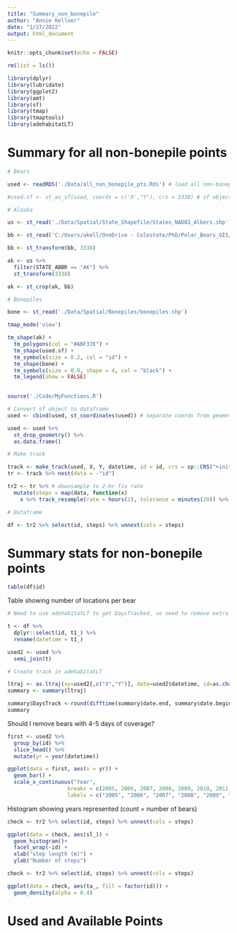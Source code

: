 ```yaml
---
title: "Summary_non_bonepile"
author: "Annie Kellner"
date: "1/27/2022"
output: html_document
---
```


```r
knitr::opts_chunk$set(echo = FALSE)
```

```r

rm(list = ls())

library(dplyr)
library(lubridate)
library(ggplot2)
library(amt)
library(sf)
library(tmap)
library(tmaptools)
library(adehabitatLT)
```

# Summary for all non-bonepile points

```r

# Bears

used <- readRDS('./Data/all_non_bonepile_pts.Rds') # load all non-bonepile points

#used.sf <- st_as_sf(used, coords = c('X',"Y"), crs = 3338) # sf object for plotting all points

# Alaska

us <- st_read('./Data/Spatial/State_Shapefile/States_NAD83_Albers.shp') # From NPS state shapefile

bb <- st_read('C:/Users/akell/OneDrive - Colostate/PhD/Polar_Bears_GIS/Rectangle/Rectangle.shp')

bb <- st_transform(bb, 3338)

ak <- us %>%
  filter(STATE_ABBR == "AK") %>%
  st_transform(3338) 

ak <- st_crop(ak, bb)

# Bonepiles

bone <- st_read('./Data/Spatial/Bonepiles/bonepiles.shp')

```

```r

tmap_mode('view')

tm_shape(ak) + 
  tm_polygons(col = "#ABF37E") + 
  tm_shape(used.sf) + 
  tm_symbols(size = 0.2, col = "id") + 
  tm_shape(bone) + 
  tm_symbols(size = 0.8, shape = 4, col = "black") +
  tm_legend(show = FALSE)
  

```


```r

source('./Code/MyFunctions.R')

# Convert sf object to dataframe
used <- cbind(used, st_coordinates(used)) # separate coords from geometry columns into X and Y columns

used <- used %>%
  st_drop_geometry() %>%
  as.data.frame()

# Make track

track <- make_track(used, X, Y, datetime, id = id, crs = sp::CRS("+init=epsg:3338"))
tr <- track %>% nest(data = -"id") 

tr2 <- tr %>% # downsample to 2-hr fix rate
  mutate(steps = map(data, function(x)
    x %>% track_resample(rate = hours(2), tolerance = minutes(20)) %>% steps_by_burst()))

# Dataframe

df <- tr2 %>% select(id, steps) %>% unnest(cols = steps) 

```

# Summary stats for non-bonepile points

```r

table(df$id)

```
Table showing number of locations per bear  

```r

# Need to use adehabitatLT to get DaysTracked, so need to remove extra points (from 1-hr bears) from used df

t <- df %>%
  dplyr::select(id, t1_) %>%
  rename(datetime = t1_)

used2 <- used %>%
  semi_join(t)

# Create track in adehabitatLT

ltraj <- as.ltraj(xy=used2[,c("X","Y")], date=used2$datetime, id=as.character(used2$id))
summary <- summary(ltraj)

summary$DaysTrack <-round(difftime(summary$date.end, summary$date.begin, units="days"),digits=1)
summary

```
Should I remove bears with 4-5 days of coverage?

```r

first <- used2 %>%
  group_by(id) %>%
  slice_head() %>%
  mutate(yr = year(datetime))

ggplot(data = first, aes(x = yr)) + 
  geom_bar() + 
  scale_x_continuous("Year", 
                   breaks = c(2005, 2006, 2007, 2008, 2009, 2010, 2011, 2012, 2013, 2014, 2015),
                   labels = c("2005", "2006", "2007", "2008", "2009", "2010", "2011", "2012", "2013", "2014", "2015"))
```
Histogram showing years represented (count = number of bears)  


```r

check <- tr2 %>% select(id, steps) %>% unnest(cols = steps) 

ggplot(data = check, aes(sl_)) + 
  geom_histogram()+ 
  facet_wrap(~id) + 
  xlab("step length (m)") + 
  ylab("Number of steps")
```

```r

check <- tr2 %>% select(id, steps) %>% unnest(cols = steps) 

ggplot(data = check, aes(ta_, fill = factor(id))) + 
  geom_density(alpha = 0.4)

```

# Used and Available Points
